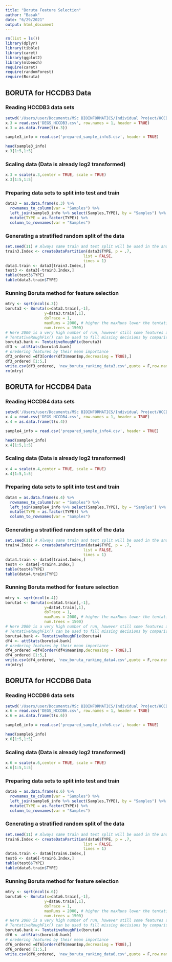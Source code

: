 ```yaml
---
title: "Boruta Feature Selection"
author: "Basak"
date: "6/29/2021"
output: html_document
---
```


```r
rm(list = ls())
library(dplyr)
library(tibble)
library(caret)
library(ggplot2)
library(mlbench)
require(caret)
require(randomForest)
require(Boruta)
```

## BORUTA for HCCDB3 Data
### Reading HCCDB3 data sets 
```r
setwd('/Users/user/Documents/MSc BIOINFORMATICS/Individual Project/HCCDB3')
x.3 = read.csv('DEGS_HCCDB3.csv', row.names = 1, header = TRUE)
x.3 = as.data.frame(t(x.3))

sample3_info = read.csv('prepared_sample_info3.csv', header = TRUE) 

head(sample3_info)
x.3[1:5,1:5]
```
### Scaling data (Data is already log2 transformed)
```r
x.3 = scale(x.3,center = TRUE, scale = TRUE)
x.3[1:5,1:5]
```
### Preparing data sets to split into test and train
```r
data3 = as.data.frame(x.3) %>% 
  rownames_to_column(var = "Samples") %>%
  left_join(sample3_info %>% select(Samples,TYPE), by = "Samples") %>%
  mutate(TYPE = as.factor(TYPE)) %>%
  column_to_rownames(var = "Samples")
```

### Generating a stratified random split of the data
```r
set.seed(11) # Always same train and test split will be used in the analysis
train3.Index <- createDataPartition(data3$TYPE, p = .7,
                                  list = FALSE,
                                  times = 1)
data3.train <- data3[train3.Index,]
test3 <- data3[-train3.Index,]
table(test3$TYPE)
table(data3.train$TYPE)
```

### Running Boruta method for feature selection
```r
mtry <- sqrt(ncol(x.3))
boruta3 <- Boruta(x=data3.train[,-1],
                 y=data3.train[,1],
                 doTrace = 1,
                 maxRuns = 2000, # higher the maxRuns lower the tentative features left
                 num.trees = 1500)
# Here 2000 is a very high number of run, however still some features are left as tentative
# TentativeRoughFix() can be used to fill missing decisions by comparison of the median feature Z-score with the median Z-score of the most important shadow feature.
boruta3.bank <- TentativeRoughFix(boruta3)
df3 <- attStats(boruta3.bank)
# oredering features by their mean importance
df3_ordered =df3[order(df3$meanImp,decreasing = TRUE),]
df3_ordered [1:5,]
write.csv(df3_ordered, 'new_boruta_ranking_data3.csv',quote = F,row.names = TRUE)
rm(mtry) 
```

## BORUTA for HCCDB4 Data
### Reading HCCDB4 data sets 
```r
setwd('/Users/user/Documents/MSc BIOINFORMATICS/Individual Project/HCCDB4')
x.4 = read.csv('DEGS_HCCDB4.csv', row.names = 1, header = TRUE)
x.4 = as.data.frame(t(x.4))

sample4_info = read.csv('prepared_sample_info4.csv', header = TRUE) 

head(sample4_info)
x.4[1:5,1:5]
```
### Scaling data (Data is already log2 transformed)
```r
x.4 = scale(x.4,center = TRUE, scale = TRUE)
x.4[1:5,1:5]
```
### Preparing data sets to split into test and train
```r
data4 = as.data.frame(x.4) %>% 
  rownames_to_column(var = "Samples") %>%
  left_join(sample4_info %>% select(Samples,TYPE), by = "Samples") %>%
  mutate(TYPE = as.factor(TYPE)) %>%
  column_to_rownames(var = "Samples")
```

### Generating a stratified random split of the data
```r
set.seed(11) # Always same train and test split will be used in the analysis
train4.Index <- createDataPartition(data4$TYPE, p = .7,
                                  list = FALSE,
                                  times = 1)
data4.train <- data4[train4.Index,]
test4 <- data4[-train4.Index,]
table(test4$TYPE)
table(data4.train$TYPE)
```

### Running Boruta method for feature selection
```r
mtry <- sqrt(ncol(x.4))
boruta4 <- Boruta(x=data4.train[,-1],
                 y=data4.train[,1],
                 doTrace = 1,
                 maxRuns = 2000, # higher the maxRuns lower the tentative features left
                 num.trees = 1500)
# Here 2000 is a very high number of run, however still some features are left as tentative
# TentativeRoughFix() can be used to fill missing decisions by comparison of the median feature Z-score with the median Z-score of the most important shadow feature.
boruta4.bank <- TentativeRoughFix(boruta4)
df4 <- attStats(boruta4.bank)
# oredering features by their mean importance
df4_ordered =df4[order(df4$meanImp,decreasing = TRUE),]
df4_ordered [1:5,]
write.csv(df4_ordered, 'new_boruta_ranking_data4.csv',quote = F,row.names = TRUE)
rm(mtry)
```

## BORUTA for HCCDB6 Data
### Reading HCCDB6 data sets 
```r
setwd('/Users/user/Documents/MSc BIOINFORMATICS/Individual Project/HCCDB6/GSE14520(GPL3721 Subset)_Affymetrix')
x.6 = read.csv('DEGS_HCCDB6.csv', row.names = 1, header = TRUE)
x.6 = as.data.frame(t(x.6))

sample6_info = read.csv('prepared_sample_info6.csv', header = TRUE) 

head(sample6_info)
x.6[1:5,1:5]
```
### Scaling data (Data is already log2 transformed)
```r
x.6 = scale(x.6,center = TRUE, scale = TRUE)
x.6[1:5,1:5]
```
### Preparing data sets to split into test and train
```r
data6 = as.data.frame(x.6) %>% 
  rownames_to_column(var = "Samples") %>%
  left_join(sample6_info %>% select(Samples,TYPE), by = "Samples") %>%
  mutate(TYPE = as.factor(TYPE)) %>%
  column_to_rownames(var = "Samples")
```

### Generating a stratified random split of the data
```r
set.seed(11) # Always same train and test split will be used in the analysis
train6.Index <- createDataPartition(data6$TYPE, p = .7,
                                  list = FALSE,
                                  times = 1)
data6.train <- data6[train6.Index,]
test6 <- data6[-train6.Index,]
table(test6$TYPE)
table(data6.train$TYPE)
```

### Running Boruta method for feature selection
```r
mtry <- sqrt(ncol(x.6))
boruta6 <- Boruta(x=data6.train[,-1],
                 y=data6.train[,1],
                 doTrace = 1,
                 maxRuns = 2000, # higher the maxRuns lower the tentative features left
                 num.trees = 1500)
# Here 2000 is a very high number of run, however still some features are left as tentative
# TentativeRoughFix() can be used to fill missing decisions by comparison of the median feature Z-score with the median Z-score of the most important shadow feature.
boruta6.bank <- TentativeRoughFix(boruta6)
df6 <- attStats(boruta6.bank)
# oredering features by their mean importance
df6_ordered =df6[order(df6$meanImp,decreasing = TRUE),]
df6_ordered [1:5,]
write.csv(df6_ordered, 'new_boruta_ranking_data6.csv',quote = F,row.names = TRUE)
```